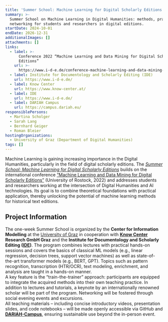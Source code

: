 ```yaml
---
title: 'Summer School: Machine Learning for Digital Scholarly Editions'
summary: >-
  Summer School on Machine Learning in Digital Humanities: methods, practice &
  networking for students and researchers in digital editions.
startDate: 2024-10-01
endDate: 2026-12-31
additionalImages: []
attachments: []
links:
  - label: >-
      Conference 2022 “Machine Learning and Data Mining for Digital Scholarly
      Editions”
    url: >-
      https://www.i-d-e.de/conference-machine-learning-and-data-mining-for-digital-scholarly-editions/
  - label: Institute for Documentology and Scholarly Editing (IDE)
    url: https://www.i-d-e.de/
  - label: Know Center
    url: https://www.know-center.at/
  - label: IDE
    url: https://www.i-d-e.de/
  - label: DARIAH Campus
    url: https://campus.dariah.eu/
responsiblePersons:
  - Martina Scholger
  - Sarah Lang
  - Bernhard Geiger
  - Roman Bleier
hostingOrganizations:
  - University of Graz (Department of Digital Humanities)
tags: []
---
```

Machine Learning is gaining increasing importance in the Digital Humanities, particularly in the field of digital scholarly editions. The [*Summer School:* *Machine Learning for Digital Scholarly Editions*](/news/cfp-summerschool2025/) builds on the international conference [“Machine Learning and Data Mining for Digital Scholarly Editions”](https://www.i-d-e.de/conference-machine-learning-and-data-mining-for-digital-scholarly-editions/) (University of Rostock, 2022) and addresses students and researchers working at the intersection of Digital Humanities and AI technologies. Its goal is to combine theoretical foundations with practical application, thereby unlocking the potential of machine learning methods for historical text editions.

## Project Information

The one-week Summer School is organized by the **Center for Information Modelling** at the [University of Graz](/consortium/university-of-graz/) in cooperation with [**Know Center**](https://www.know-center.at/)**&#x20;Research GmbH Graz** and the **Institute for Documentology and Scholarly Editing ([IDE](https://www.i-d-e.de/))**. The program combines lectures with practical hands-on sessions and covers the basics of classical ML models (e.g., linear regression, decision trees, support vector machines) as well as state-of-the-art transformer models (e.g., BERT, GPT). Topics such as pattern recognition, transcription (HTR/OCR), text modeling, enrichment, and analysis are taught in a hands-on manner.\
A key feature is the “train-the-trainer” approach: participants are equipped to integrate the acquired methods into their own teaching practice. In addition to lectures and tutorials, a keynote by an internationally renowned scholar will be part of the program. Networking will be fostered through social evening events and excursions.\
All teaching materials – including concise introductory videos, presentation slides, and code notebooks – will be made openly accessible via GitHub and [**DARIAH-Campus**](https://campus.dariah.eu/), ensuring sustainable use beyond the in-person event.
